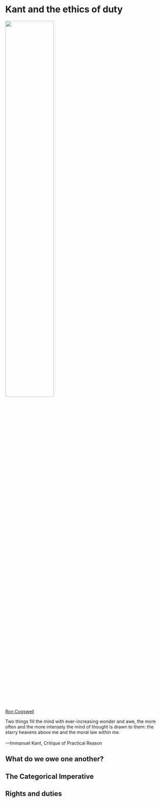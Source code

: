# Kant and the ethics of duty

:::: {.centerpic data-latex=""}

![](img/king-audacity.jpg){width=55%}

::: {.centercap data-latex=""}

[Ron Cogswell](https://www.flickr.com/photos/22711505@N05/)

:::

::::

:::{.epigraph data-latex=""}
Two things fill the mind with ever-increasing wonder and awe, the more often and the more intensely the mind of thought is drawn to them: the starry heavens above me and the moral law within me.\
\
---Immanuel Kant, Critique of Practical Reason
:::

## What do we owe one another?

## The Categorical Imperative

## Rights and duties
